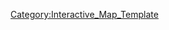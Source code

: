 {{overlay
|image = 1-3_Map.png
|width        = {{MapRatio|440|{{{ratio|1|mapwidth=1}}}}}
|height       = {{MapRatio|250|{{{ratio|1|mapheight=1}}}}}
|AjaxXMLRequest = {{{AjaxXMLRequest|0}}}

|columns      = 0
|grid         = 0

|highlight    = 0
|collapsible  = 0

|popupPrefix = World_1_3_

|overlayNoHeader = 0

|overlayHeaderText = 海上通商護衛路
|overlayHeaderTextLink = World 1
|overlayNoHeader = 
|overlayTemplateName = Template:World1-3
|categoryName  = World1-3

}}
<noinclude>
[[Category:Interactive_Map_Template]]
</noinclude>